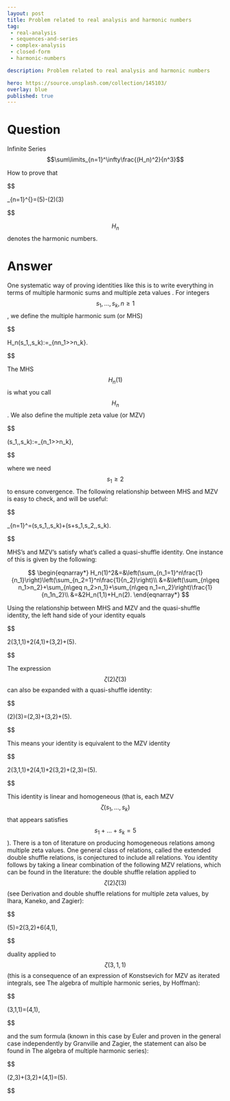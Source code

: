 ---
layout: post
title: Problem related to real analysis and harmonic numbers
tag:
 - real-analysis
 - sequences-and-series
 - complex-analysis
 - closed-form
 - harmonic-numbers

description: Problem related to real analysis and harmonic numbers

hero: https://source.unsplash.com/collection/145103/
overlay: blue 
published: true
---

# Question 

Infinite Series $$\sum\limits_{n=1}^\infty\frac{(H_n)^2}{n^3}$$

<!--break-->


How to prove that


$$

\sum_{n=1}^{\infty}\frac{(H_n)^2}{n^3}=\frac{7}{2}\zeta(5)-\zeta(2)\zeta(3)

$$


$$H_n$$ denotes the harmonic numbers.

# Answer 


One systematic way of proving identities like this is to write everything in terms of multiple harmonic sums and multiple zeta values . For integers $$s_1,\ldots,s_k,n\geq 1$$, we define the multiple harmonic sum (or MHS)


$$


H_n(s_1,\ldots,s_k):=\sum_{n\geq n_1>\ldots>n_k\geq 1}\frac{1}{n_1^{s_1}\ldots n_k^{s_k}}\in\mathbb{Q}.


$$


The MHS $$H_n(1)$$ is what you call $$H_n$$.
We also define the multiple zeta value (or MZV)


$$


\zeta(s_1,\ldots,s_k):=\sum_{n_1>\ldots>n_k\geq 1}\frac{1}{n_1^{s_1}\ldots n_k^{s_k}}\in\mathbb{R},


$$


where we need $$s_1\geq 2$$ to ensure convergence.
The following relationship between MHS and MZV is easy to check, and will be useful:


$$


\sum_{n=1}^\infty \frac{H_n(s_1,\ldots,s_k)}{n^s}=\zeta(s,s_1,\ldots,s_k)+\zeta(s+s_1,s_2,\ldots,s_k).


$$


MHS's and MZV's satisfy what's called a quasi-shuffle identity. One instance of this is given by the following:

$$
\begin{eqnarray*}
H_n(1)^2&=&\left(\sum_{n_1=1}^n\frac{1}{n_1}\right)\left(\sum_{n_2=1}^n\frac{1}{n_2}\right)\\
&=&\left(\sum_{n\geq n_1>n_2}+\sum_{n\geq n_2>n_1}+\sum_{n\geq n_1=n_2}\right)\frac{1}{n_1n_2}\\
&=&2H_n(1,1)+H_n(2).
\end{eqnarray*}
$$

Using the relationship between MHS and MZV and the quasi-shuffle identity, the left hand side of your identity equals


$$


2\zeta(3,1,1)+2\zeta(4,1)+\zeta(3,2)+\zeta(5).


$$


The expression $$\zeta(2)\zeta(3)$$ can also be expanded with a quasi-shuffle identity:


$$


\zeta(2)\zeta(3)=\zeta(2,3)+\zeta(3,2)+\zeta(5).


$$


This means your identity is equivalent to the MZV identity


$$


2\zeta(3,1,1)+2\zeta(4,1)+2\zeta(3,2)+\zeta(2,3)=\frac{3}{2}\zeta(5).


$$


This identity is linear and homogeneous (that is, each MZV $$\zeta(s_1,\ldots,s_k)$$ that appears satisfies $$s_1+\ldots+s_k=5$$).
There is a ton of literature on producing homogeneous relations among multiple zeta values. One general class of relations, called the extended double shuffle relations, is conjectured to include all relations.
You identity follows by taking a linear combination of the following MZV relations, which can be found in the literature: the double shuffle relation applied to $$\zeta(2)\zeta(3)$$ (see Derivation and double shuffle relations for multiple zeta values, by Ihara, Kaneko, and Zagier):


$$


\zeta(5)=2\zeta(3,2)+6\zeta(4,1),


$$


duality applied to $$\zeta(3,1,1)$$ (this is a consequence of an expression of Konstsevich for MZV as iterated integrals, see The algebra of multiple harmonic series, by Hoffman):


$$


\zeta(3,1,1)=\zeta(4,1),


$$


and the sum formula (known in this case by Euler and proven in the general case independently by Granville and Zagier, the statement can also be found in The algebra of multiple harmonic series):


$$


\zeta(2,3)+\zeta(3,2)+\zeta(4,1)=\zeta(5).


$$



